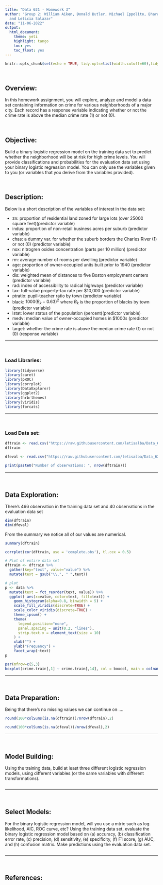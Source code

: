 ```yaml
---
title: "Data 621 - Homework 3"
author: "Group 2: William Aiken, Donald Butler, Michael Ippolito, Bharani Nittala,
  and Leticia Salazar"
date: "11-06-2022"
output:
  html_document:
    theme: yeti
    highlight: tango
    toc: yes
    toc_float: yes
---
```


```r
knitr::opts_chunk$set(echo = TRUE, tidy.opts=list(width.cutoff=60),tidy=TRUE)
```

$~$

## Overview: 
In this homework assignment, you will explore, analyze and model a data set containing information on crime for various neighborhoods of a major city. Each record has a response variable indicating whether or not the crime rate is above the median crime rate (1) or not (0).

$~$

## Objective: 
Build a binary logistic regression model on the training data set to predict whether the neighborhood will be at risk for high crime levels. You will provide classifications and probabilities for the evaluation data set using your binary logistic regression model. You can only use the variables given to you (or variables that you derive from the variables provided). 

$~$

## Description:

Below is a short description of the variables of interest in the data set:

* zn: proportion of residential land zoned for large lots (over 25000 square feet)(predictor variable)
* indus: proportion of non-retail business acres per suburb (predictor variable) 
* chas: a dummy var. for whether the suburb borders the Charles River (1) or not (0) (predictor variable)
* nox: nitrogren oxides concentration (parts per 10 million) (predictor variable)
* rm: average number of rooms per dwelling (predictor variable)
* age: proportion of owner-occupied units built prior to 1940 (predictor variable)
* dis: weighted mean of distances to five Boston employment centers (predictor variable)
* rad: index of accessibility to radical highways (predictor variable)
* tax: full-value property-tax rate per $10,000 (predictor variable)
* ptratio: pupil-teacher ratio by town (predictor variable)
* black: $1000(B_k - 0.63)^2$ where $B_k$ is the proportion of blacks by town (predictor variable)
* lstat: lower status of the population (percent)(predictor variable)
* medv: median value of owner-occupied homes in $1000s (predictor variable)
* target: whether the crime rate is above the median crime rate (1) or not (0) (response variable)

-------------------------

$~$

### Load Libraries:

```r
library(tidyverse)
library(caret)
library(pROC)
library(corrplot)
library(DataExplorer)
library(ggplot2)
library(hrbrthemes)
library(viridis)
library(forcats)
```


-------------------------

$~$

### Load Data set:

```r
dftrain <- read.csv("https://raw.githubusercontent.com/letisalba/Data_621/master/Homework_3/csv/crime-training-data_modified.csv")
dftrain
  
dfeval <- read.csv("https://raw.githubusercontent.com/letisalba/Data_621/master/Homework_3/csv/crime-evaluation-data_modified.csv")
```

```r
print(paste0("Number of observations: ", nrow(dftrain)))
```


-------------------------

$~$

## Data Exploration:

There's 466 observation in the training data set and 40 observations in the evaluation data set
```r
dim(dftrain)
dim(dfeval)
```

From the summary we notice all of our values are numerical.
```r
summary(dftrain)
```


```r
corrplot(cor(dftrain, use = 'complete.obs'), tl.cex = 0.5)
```

```r
# Plot of entire data set
dftrain <- dftrain %>%
  gather(key="text", value="value") %>%
  mutate(text = gsub("\\.", " ",text)) 

# plot
p <- data %>%
  mutate(text = fct_reorder(text, value)) %>%
  ggplot( aes(x=value, color=text, fill=text)) +
    geom_histogram(alpha=0.8, binwidth = 5) +
    scale_fill_viridis(discrete=TRUE) +
    scale_color_viridis(discrete=TRUE) +
    theme_ipsum() +
    theme(
      legend.position="none",
      panel.spacing = unit(0.2, "lines"),
      strip.text.x = element_text(size = 10)
    ) +
    xlab("") +
    ylab("Frequency") +
    facet_wrap(~text)
p
```

```r
par(mfrow=c(5,3)
boxplot(crime.train[,1] ~ crime.train[,14], col = boxcol, main = colnames(crime.train)[1], xlab = 'Crime')
```



-------------------------

$~$

## Data Preparation:

Being that there's no missing values we can continue on ....

```r
round(100*colSums(is.na(dftrain))/nrow(dftrain),2)
```

```r
round(100*colSums(is.na(dfeval))/nrow(dfeval),2)
```

-------------------------

$~$

## Model Building:

Using the training data, build at least three different logistic regression models, using different variables (or the same variables with different transformations). 

```r

```


-------------------------

$~$

## Select Models: 

For the binary logistic regression model, will you use a mtric such as log likelihood, AIC, ROC curve, etc? Using the training data set, evaluate the binary logistic regression model based on (a) accuracy, (b) classification error rate, (c) precision, (d) sensitivity, (e) specificity, (f) F1 score, (g) AUC, and (h) confusion matrix. Make predictions using the evaluation data set.

```r

```





-------------------------

$~$

## References:

